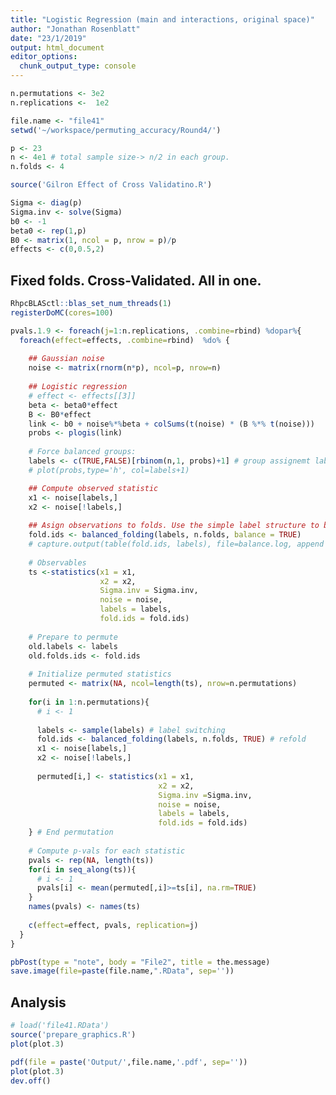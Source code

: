 ```yaml
---
title: "Logistic Regression (main and interactions, original space)"
author: "Jonathan Rosenblatt"
date: "23/1/2019"
output: html_document
editor_options: 
  chunk_output_type: console
---
```


```r
n.permutations <- 3e2
n.replications <-  1e2
```


```r
file.name <- "file41"
setwd('~/workspace/permuting_accuracy/Round4/')

p <- 23
n <- 4e1 # total sample size-> n/2 in each group.
n.folds <- 4

source('Gilron Effect of Cross Validatino.R')

Sigma <- diag(p)
Sigma.inv <- solve(Sigma)
b0 <- -1
beta0 <- rep(1,p)
B0 <- matrix(1, ncol = p, nrow = p)/p
effects <- c(0,0.5,2)
```


## Fixed folds. Cross-Validated. All in one.
```r
RhpcBLASctl::blas_set_num_threads(1)
registerDoMC(cores=100)
```

```r
pvals.1.9 <- foreach(j=1:n.replications, .combine=rbind) %dopar%{
  foreach(effect=effects, .combine=rbind)  %do% {
    
    ## Gaussian noise
    noise <- matrix(rnorm(n*p), ncol=p, nrow=n)
    
    ## Logistic regression
    # effect <- effects[[3]]
    beta <- beta0*effect
    B <- B0*effect
    link <- b0 + noise%*%beta + colSums(t(noise) * (B %*% t(noise)))
    probs <- plogis(link)
    
    # Force balanced groups:
    labels <- c(TRUE,FALSE)[rbinom(n,1, probs)+1] # group assignemt labels
    # plot(probs,type='h', col=labels+1)

    ## Compute observed statistic
    x1 <- noise[labels,]
    x2 <- noise[!labels,]
    
    ## Asign observations to folds. Use the simple label structure to balance folds.
    fold.ids <- balanced_folding(labels, n.folds, balance = TRUE)
    # capture.output(table(fold.ids, labels), file=balance.log, append = TRUE)
    
    # Observables 
    ts <-statistics(x1 = x1, 
                    x2 = x2, 
                    Sigma.inv = Sigma.inv, 
                    noise = noise, 
                    labels = labels, 
                    fold.ids = fold.ids)
    
    # Prepare to permute
    old.labels <- labels
    old.folds.ids <- fold.ids
    
    # Initialize permuted statistics
    permuted <- matrix(NA, ncol=length(ts), nrow=n.permutations)
    
    for(i in 1:n.permutations){
      # i <- 1
      
      labels <- sample(labels) # label switching
      fold.ids <- balanced_folding(labels, n.folds, TRUE) # refold
      x1 <- noise[labels,]
      x2 <- noise[!labels,]
      
      permuted[i,] <- statistics(x1 = x1, 
                                 x2 = x2,
                                 Sigma.inv =Sigma.inv, 
                                 noise = noise,
                                 labels = labels,
                                 fold.ids = fold.ids)
    } # End permutation
    
    # Compute p-vals for each statistic
    pvals <- rep(NA, length(ts))
    for(i in seq_along(ts)){
      # i <- 1
      pvals[i] <- mean(permuted[,i]>=ts[i], na.rm=TRUE)
    }
    names(pvals) <- names(ts)
    
    c(effect=effect, pvals, replication=j) 
  }
} 

pbPost(type = "note", body = "File2", title = the.message)
save.image(file=paste(file.name,".RData", sep=''))
```

## Analysis
```r
# load('file41.RData')
source('prepare_graphics.R')
plot(plot.3)
```

```r
pdf(file = paste('Output/',file.name,'.pdf', sep=''))
plot(plot.3)
dev.off()
```

